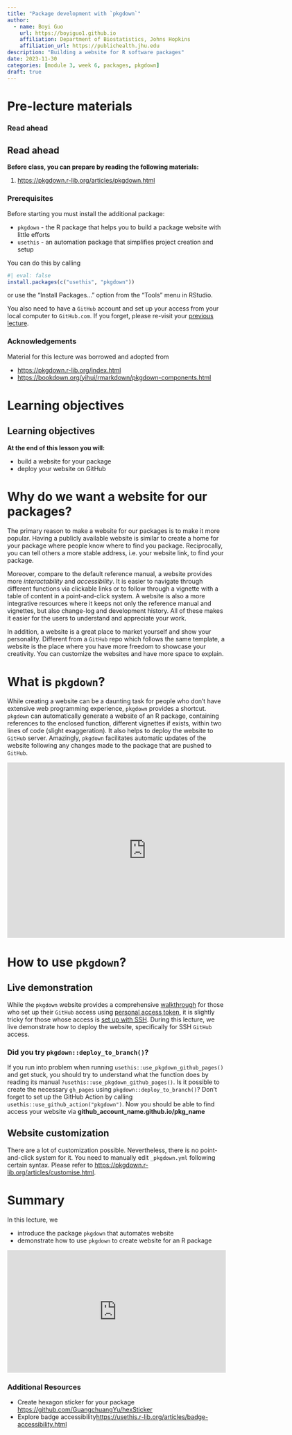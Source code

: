 ```yaml
---
title: "Package development with `pkgdown`"
author: 
  - name: Boyi Guo
    url: https://boyiguo1.github.io
    affiliation: Department of Biostatistics, Johns Hopkins
    affiliation_url: https://publichealth.jhu.edu
description: "Building a website for R software packages"
date: 2023-11-30
categories: [module 3, week 6, packages, pkgdown]
draft: true
---
```


<!-- Add interesting quote -->

# Pre-lecture materials

### Read ahead

::: callout-note
## Read ahead


**Before class, you can prepare by reading the following materials:**

1.  <https://pkgdown.r-lib.org/articles/pkgdown.html>
:::

### Prerequisites
Before starting you must install the additional package:

* `pkgdown` - the R package that helps you to build a package website with little efforts
* `usethis` - an automation package that simplifies project creation and setup

You can do this by calling

```r
#| eval: false
install.packages(c("usethis", "pkgdown"))
```

or use the “Install Packages…” option from the “Tools” menu in RStudio.

You also need to have a `GitHub` account and set up your access from your local computer to `GitHub.com`. If you forget, please re-visit your [previous lecture](https://www.stephaniehicks.com/jhustatprogramming2022/posts/2022-11-10-version-control-part-2/).

### Acknowledgements

Material for this lecture was borrowed and adopted from

-   <https://pkgdown.r-lib.org/index.html>
-   <https://bookdown.org/yihui/rmarkdown/pkgdown-components.html>

# Learning objectives

::: callout-note
# Learning objectives

**At the end of this lesson you will:**

-   build a website for your package
-   deploy your website on GitHub
:::

# Why do we want a website for our packages?
The primary reason to make a website for our packages is to make it more popular. Having a publicly available website is similar to create a home for your package where people know where to find you package. Reciprocally, you can tell others a more stable address, i.e. your website link, to find your package.

Moreover, compare to the default reference manual, a website provides more *interactability* and *accessibility*. It is easier to navigate through different functions via clickable links or to follow through a vignette with a table of content in a point-and-click system. A website is also a more integrative resources where it keeps not only the reference manual and vignettes, but also change-log and development history. All of these makes it easier for the users to understand and appreciate your work.

In addition, a website is a great place to market yourself and show your personality. Different from a `GitHub` repo which follows the same template, a website is the place where you have more freedom to showcase your creativity. You can customize the websites and have more space to explain.

# What is `pkgdown`?
While creating a website can be a daunting task for people who don't have extensive web programming experience, `pkgdown` provides a shortcut. `pkgdown` can automatically generate a website of an R package, containing references to the enclosed function, different vignettes if exists, within two lines of code (slight exaggeration). It also helps to deploy the website to `GitHub` server. Amazingly, `pkgdown` facilitates automatic updates of the website following any changes made to the package that are pushed to `GitHub`.

<iframe src='https://gfycat.com/ifr/NeedyRipeKingbird' frameborder='0' scrolling='no' allowfullscreen width='640' height='404'></iframe>

# How to use `pkgdown`?

## Live demonstration
While the `pkgdown` website provides a comprehensive [walkthrough](https://pkgdown.r-lib.org/articles/pkgdown.html) for those who set up their `GitHub` access using [personal access token](https://usethis.r-lib.org/articles/git-credentials.html), it is slightly tricky for those whose access is [set up with SSH](https://www.stephaniehicks.com/jhustatprogramming2022/posts/2022-11-10-version-control-part-2/#ssh-background-and-setup). During this lecture, we live demonstrate how to deploy the website, specifically for SSH `GitHub` access.

::: callout-tip
### Did you try `pkgdown::deploy_to_branch()`?
If you run into problem when running `usethis::use_pkgdown_github_pages()` and get stuck, you should try to understand what the function does by reading its manual `?usethis::use_pkgdown_github_pages()`. Is it possible to create the necessary `gh_pages` using `pkgdown::deploy_to_branch()`? Don't forget to set up the GitHub Action by calling `usethis::use_github_action("pkgdown")`. Now you should be able to find access your website via **github_account_name.github.io/pkg_name**
:::

## Website customization
There are a lot of customization possible. Nevertheless, there is no point-and-click system for it. You need to manually edit `_pkgdown.yml` following certain syntax. Please refer to <https://pkgdown.r-lib.org/articles/customise.html>.


# Summary
In this lecture, we

* introduce the package `pkgdown` that automates website
* demonstrate how to use `pkgdown` to create website for an R package

<div style="width:100%;height:0;padding-bottom:56%;position:relative;"><iframe src="https://giphy.com/embed/1g2JyW7p6mtZc6bOEY" width="100%" height="100%" style="position:absolute" frameBorder="0" class="giphy-embed" allowFullScreen></iframe></div>

### Additional Resources

::: callout-tip
-   Create hexagon sticker for your package <https://github.com/GuangchuangYu/hexSticker>
-   Explore badge accessibility<https://usethis.r-lib.org/articles/badge-accessibility.html>
:::

